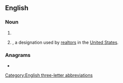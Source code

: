 {{also|abr.}}
==English==

===Noun===
{{en-noun}}

# {{initialism of|[[acrylonitrile]]-[[butadiene]] [[rubber]]|lang=en}}
# {{initialism of|[[accredited]] [[b]]uyer [[representative]]|nodot=1|lang=en}}, a designation used by [[realtor]]s in the [[United States]].

===Anagrams===
* {{anagrams|en|ARB|Arb.|Bar|Bar.|Rab|arb|bar|bar-|bra}}

[[Category:English three-letter abbreviations]]